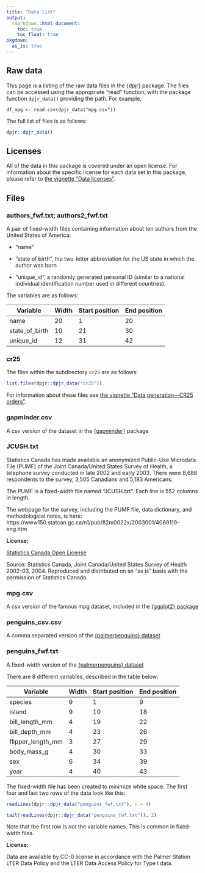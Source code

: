 ```yaml
---
title: "Data list"
output:
  rmarkdown::html_document:
    toc: true
    toc_float: true
pkgdown:
  as_is: true
---
```


## Raw data

This page is a listing of the raw data files in the {dpjr} package. The files can be accessed using the appropriate "read" function, with the package function `dpjr_data()` providing the path. For example, 

```
df_mpg <- read.csv(dpjr_data("mpg.csv"))
```

The full list of files is as follows:

```r
dpjr::dpjr_data()
```


## Licenses

All of the data in this package is covered under an open license. For information about the specific license for each data set in this package, please refer to [the vignette "Data licenses"](data_licenses.html). 



## Files

### authors_fwf.txt; authors2_fwf.txt

A pair of fixed-width files containing information about ten authors from the United States of America: 

* "name"

* "state of birth", the two-letter abbreviation for the US state in which the author was born

* "unique_id", a randomly generated personal ID (similar to a national individual identification number used in different countries).


The variables are as follows:

Variable           Width   Start position   End position
--------           -----   --------------   ------------
name               20      1                20
state_of_birth     10      21               30
unique_id          12      31               42



### cr25

The files within the subdirectory `cr25` are as follows:

```r
list.files(dpjr::dpjr_data("cr25"))
```

For information about these files see [the vignette "Data generation—CR25 orders"](data_generate_cr25_order.html).


### gapminder.csv

A csv version of the dataset in the [{gapminder}](https://CRAN.R-project.org/package=gapminder) package


### JCUSH.txt

Statistics Canada has made available an anonymized Public-Use Microdata File (PUMF) of the Joint Canada/United States Survey of Health, a telephone survey conducted in late 2002 and early 2003. There were 8,688 respondents to the survey, 3,505 Canadians and 5,183 Americans. 

The PUMF is a fixed-width file named "JCUSH.txt". Each line is 552 columns in length.


The webpage for the survey, including the PUMF file, data dictionary, and methodological notes, is here:
https://www150.statcan.gc.ca/n1/pub/82m0022x/2003001/4069119-eng.htm



**License:**

[Statistics Canada Open License](https://www.statcan.gc.ca/en/reference/licence)

Source: Statistics Canada, Joint Canada/United States Survey of Health 2002-03, 2004. Reproduced and distributed on an "as is" basis with the permission of Statistics Canada.



### mpg.csv

A csv version of the famous mpg dataset, included in the [{ggplot2} package](https://ggplot2.tidyverse.org/reference/mpg.html)



### penguins_csv.csv

A comma separated version of the [{palmerpenguins} dataset](https://allisonhorst.github.io/palmerpenguins/)



### penguins_fwf.txt

A fixed-width version of the [{palmerpenguins} dataset](https://allisonhorst.github.io/palmerpenguins/)

There are 8 different variables, described in the table below:

Variable           Width   Start position   End position
--------           -----   --------------   ------------
species            9       1                9
island             9       10               18
bill_length_mm     4       19               22
bill_depth_mm      4       23               26
flipper_length_mm  3       27               29
body_mass_g        4       30               33
sex                6       34               39
year               4       40               43




The fixed-width file has been created to minimize white space. The first four and last two rows of the data look like this:


```r
readLines(dpjr::dpjr_data("penguins_fwf.txt"), n = 4)
```

```r
tail(readLines(dpjr::dpjr_data("penguins_fwf.txt")), 2)
```

Note that the first row is _not_ the variable names. This is common in fixed-width files.


**License:**

Data are available by CC-0 license in accordance with the Palmer Station LTER Data Policy and the LTER Data Access Policy for Type I data.



